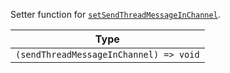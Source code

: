 Setter function for [`setSendThreadMessageInChannel`](/reactnative/contexts/message-input-context#setsendthreadmessageinchannel).

| Type |
| - |
| `(sendThreadMessageInChannel) => void` |
